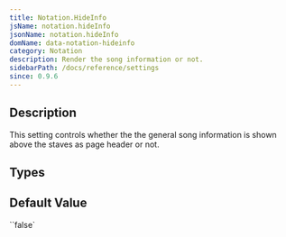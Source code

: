 ```yaml
---
title: Notation.HideInfo
jsName: notation.hideInfo
jsonName: notation.hideInfo
domName: data-notation-hideinfo
category: Notation
description: Render the song information or not.
sidebarPath: /docs/reference/settings
since: 0.9.6
---
```



## Description

This setting controls whether the the general song information is shown above the staves as page header or not.

<PropertyDescription metadata={metadata} />

## Types

<TypeTable>
    <TypeRow name="bool" />
</TypeTable>

## Default Value

``false`